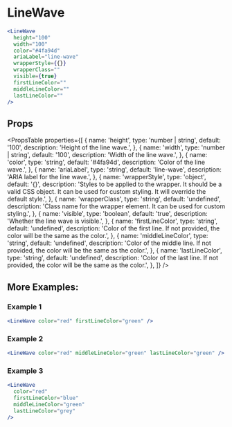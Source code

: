 ---
---

# LineWave

```jsx live
<LineWave
  height="100"
  width="100"
  color="#4fa94d"
  ariaLabel="line-wave"
  wrapperStyle={{}}
  wrapperClass=""
  visible={true}
  firstLineColor=""
  middleLineColor=""
  lastLineColor=""
/>
```

## Props
<PropsTable
  properties={[
    {
      name: 'height',
      type: 'number | string',
      default: '100',
      description: 'Height of the line wave.',
    },
    {
      name: 'width',
      type: 'number | string',
      default: '100',
      description: 'Width of the line wave.',
    },
    {
      name: 'color',
      type: 'string',
      default: '#4fa94d',
      description: 'Color of the line wave.',
    },
    {
      name: 'ariaLabel',
      type: 'string',
      default: 'line-wave',
      description: 'ARIA label for the line wave.',
    },
    {
      name: 'wrapperStyle',
      type: 'object',
      default: '{}',
      description: 'Styles to be applied to the wrapper. It should be a valid CSS object. It can be used for custom styling. It will override the default style.',
    },
    {
      name: 'wrapperClass',
      type: 'string',
      default: 'undefined',
      description: 'Class name for the wrapper element. It can be used for custom styling.',
    },
    {
      name: 'visible',
      type: 'boolean',
      default: 'true',
      description: 'Whether the line wave is visible.',
    },
    {
      name: 'firstLineColor',
      type: 'string',
      default: 'undefined',
      description: 'Color of the first line. If not provided, the color will be the same as the color.',
    },
    {
      name: 'middleLineColor',
      type: 'string',
      default: 'undefined',
      description: 'Color of the middle line. If not provided, the color will be the same as the color.',
    },
    {
      name: 'lastLineColor',
      type: 'string',
      default: 'undefined',
      description: 'Color of the last line. If not provided, the color will be the same as the color.',
    },
  ]}
/>  

## More Examples:

### Example 1

```jsx live
<LineWave color="red" firstLineColor="green" />
```

### Example 2

```jsx live
<LineWave color="red" middleLineColor="green" lastLineColor="green" />
```

### Example 3

```jsx live
<LineWave
  color="red"
  firstLineColor="blue"
  middleLineColor="green"
  lastLineColor="grey"
/>
```
